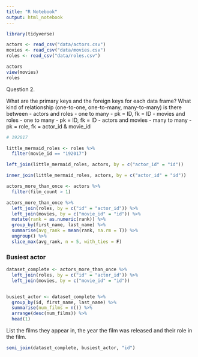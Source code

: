 ```yaml
---
title: "R Notebook"
output: html_notebook
---
```


```r

library(tidyverse)

actors <- read_csv("data/actors.csv")
movies <- read_csv("data/movies.csv")
roles <- read_csv("data/roles.csv")

```

```r

actors
view(movies)
roles

```
Question 2.

What are the primary keys and the foreign keys for each data frame?
What kind of relationship (one-to-one, one-to-many, many-to-many) is there between
- actors and roles - one to many - pk = ID, fk = ID
- movies and roles - one to many - pk = ID, fk = ID
- actors and movies - many to many - pk = role, fk = actor_id & movie_id

```r

# 192017

little_mermaid_roles <- roles %>%
  filter(movie_id == "192017")

```

```r

left_join(little_mermaid_roles, actors, by = c("actor_id" = "id"))

```

```r

inner_join(little_mermaid_roles, actors, by = c("actor_id" = "id"))

```

```r

actors_more_than_once <- actors %>% 
  filter(film_count > 1)

```

```r
actors_more_than_once %>%
  left_join(roles, by = c("id" = "actor_id")) %>% 
  left_join(movies, by = c("movie_id" = "id")) %>% 
  mutate(rank = as.numeric(rank)) %>%
  group_by(first_name, last_name) %>% 
  summarise(avg_rank = mean(rank, na.rm = T)) %>%
  ungroup() %>% 
  slice_max(avg_rank, n = 5, with_ties = F)

```


### Busiest actor

```r

dataset_complete <- actors_more_than_once %>% 
  left_join(roles, by = c("id" = "actor_id")) %>% 
  left_join(movies, by = c("movie_id" = "id"))


busiest_actor <- dataset_complete %>% 
  group_by(id, first_name, last_name) %>% 
  summarise(num_films = n()) %>% 
  arrange(desc(num_films)) %>% 
  head(1)

```

List the films they appear in, the year the film was released and their role
in the film.

```r

semi_join(dataset_complete, busiest_actor, "id")

```
